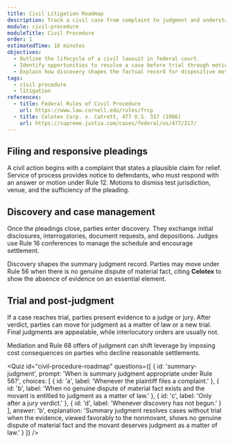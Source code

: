 ```yaml
---
title: Civil Litigation Roadmap
description: Track a civil case from complaint to judgment and understand the key procedural tools at each stage.
module: civil-procedure
moduleTitle: Civil Procedure
order: 1
estimatedTime: 18 minutes
objectives:
  - Outline the lifecycle of a civil lawsuit in federal court.
  - Identify opportunities to resolve a case before trial through motions and settlement.
  - Explain how discovery shapes the factual record for dispositive motions and trial.
tags:
  - civil procedure
  - litigation
references:
  - title: Federal Rules of Civil Procedure
    url: https://www.law.cornell.edu/rules/frcp
  - title: Celotex Corp. v. Catrett, 477 U.S. 317 (1986)
    url: https://supreme.justia.com/cases/federal/us/477/317/
---
```

## Filing and responsive pleadings

A civil action begins with a complaint that states a plausible claim for relief. Service of process provides notice to defendants, who must respond with an answer or motion under Rule 12. Motions to dismiss test jurisdiction, venue, and the sufficiency of the pleading.

## Discovery and case management

Once the pleadings close, parties enter discovery. They exchange initial disclosures, interrogatories, document requests, and depositions. Judges use Rule 16 conferences to manage the schedule and encourage settlement.

Discovery shapes the summary judgment record. Parties may move under Rule 56 when there is no genuine dispute of material fact, citing **Celotex** to show the absence of evidence on an essential element.

## Trial and post-judgment

If a case reaches trial, parties present evidence to a judge or jury. After verdict, parties can move for judgment as a matter of law or a new trial. Final judgments are appealable, while interlocutory orders are usually not.

<Callout kind="info" title="Settlement pressure points">
  Mediation and Rule 68 offers of judgment can shift leverage by imposing cost consequences on parties who decline reasonable settlements.
</Callout>

<Quiz
  id="civil-procedure-roadmap"
  questions={[
    {
      id: 'summary-judgment',
      prompt: 'When is summary judgment appropriate under Rule 56?',
      choices: [
        { id: 'a', label: 'Whenever the plaintiff files a complaint.' },
        { id: 'b', label: 'When no genuine dispute of material fact exists and the movant is entitled to judgment as a matter of law.' },
        { id: 'c', label: 'Only after a jury verdict.' },
        { id: 'd', label: 'Whenever discovery has not begun.' }
      ],
      answer: 'b',
      explanation:
        'Summary judgment resolves cases without trial when the evidence, viewed favorably to the nonmovant, shows no genuine dispute of material fact and the movant deserves judgment as a matter of law.'
    }
  ]}
/>
